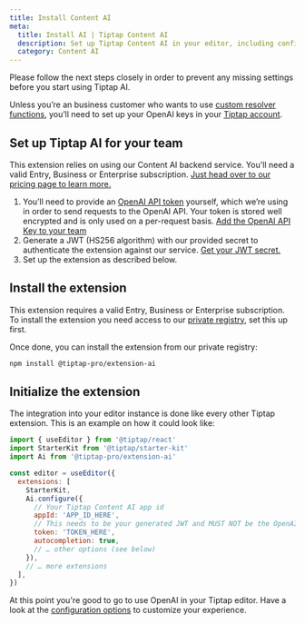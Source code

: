 ```yaml
---
title: Install Content AI
meta:
  title: Install AI | Tiptap Content AI
  description: Set up Tiptap Content AI in your editor, including configuring OpenAI keys and JWT authentication. More in the docs!
  category: Content AI
---
```



Please follow the next steps closely in order to prevent any missing settings before you start using Tiptap AI.

Unless you’re an business customer who wants to use [custom resolver functions](/content-ai/custom-llms/integrate), you’ll need to set up your OpenAI keys in your [Tiptap account](https://cloud.tiptap.dev/ai-settings).

## Set up Tiptap AI for your team

This extension relies on using our Content AI backend service. You'll need a valid Entry, Business or Enterprise subscription. [Just head over to our pricing page to learn more.](https://tiptap.dev/pricing)

1.  You’ll need to provide an [OpenAI API token](https://platform.openai.com/docs/quickstart/account-setup) yourself, which we’re using in order to send requests to the OpenAI API. Your token is stored well encrypted and is only used on a per-request basis. [Add the OpenAI API Key to your team](https://cloud.tiptap.dev/ai-settings)
2.  Generate a JWT (HS256 algorithm) with our provided secret to authenticate the extension against our service. [Get your JWT secret.](https://cloud.tiptap.dev/ai-settings)
3.  Set up the extension as described below.

## Install the extension

<Callout title="Subscription required" variant="warning">

This extension requires a valid Entry, Business or Enterprise subscription. To install the extension you need access to our [private registry](/guides/pro-extensions), set this up first.

</Callout>

Once done, you can install the extension from our private registry:

```bash
npm install @tiptap-pro/extension-ai
```

## Initialize the extension

The integration into your editor instance is done like every other Tiptap extension. This is an example on how it could look like:

```js
import { useEditor } from '@tiptap/react'
import StarterKit from '@tiptap/starter-kit'
import Ai from '@tiptap-pro/extension-ai'

const editor = useEditor({
  extensions: [
    StarterKit,
    Ai.configure({
      // Your Tiptap Content AI app id
      appId: 'APP_ID_HERE',
      // This needs to be your generated JWT and MUST NOT be the OpenAI API key!
      token: 'TOKEN_HERE',
      autocompletion: true,
      // … other options (see below)
    }),
    // … more extensions
  ],
})
```

At this point you're good to go to use OpenAI in your Tiptap editor. Have a look at the [configuration options](/content-ai/extensions/ai/getting-started/configure) to customize your experience.
